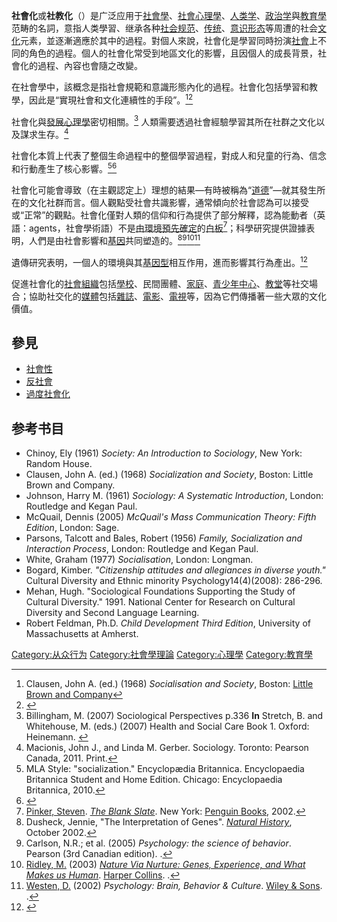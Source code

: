 {{Sociology}}
'''社會化'''或'''社教化'''（{{lang-en|'''Socialization'''}}）是广泛应用于[[社會學|社會學]]、[[社會心理學|社會心理學]]、[[人类学|人类学]]、[[政治学|政治学]]與[[教育學|教育學]]范畴的名詞，意指人类學習、继承各种[[社会规范|社会规范]]、[[传统|传统]]、[[意识形态|意识形态]]等周遭的社会[[文化|文化]]元素，並逐漸適應於其中的過程。對個人來說，社會化是學習同時扮演[[社會|社會]]上不同的角色的過程。個人的社會化常受到地區文化的影響，且因個人的成長背景，社會化的過程、內容也會隨之改變。

在社會學中，該概念是指社會規範和意識形態內化的過程。社會化包括學習和教學，因此是“實現社會和文化連續性的手段”。<ref name="Clausen">Clausen, John A. (ed.) (1968) ''Socialisation and Society'', Boston: [[Little_Brown_and_Company|Little Brown and Company]]</ref><ref>{{cite book|last1=Macionis|first1=John J.|title=Sociology|date=2013|publisher=Pearson|location=Boston|isbn=978-0133753271|page=126|edition=15th}}</ref>

社會化與[[發展心理學|發展心理學]]密切相關。<ref>Billingham, M. (2007) Sociological Perspectives p.336 '''In''' Stretch, B. and Whitehouse, M. (eds.) (2007) Health and Social Care Book 1. Oxford: Heinemann. {{ISBN|978-0-435-49915-0}}</ref> 人類需要透過社會經驗學習其所在社群之文化以及謀求生存。<ref name="Macionis, John J. 2011">Macionis, John J., and Linda M. Gerber. Sociology. Toronto: Pearson Canada, 2011. Print.</ref>

社會化本質上代表了整個生命過程中的整個學習過程，對成人和兒童的行為、信念和行動產生了核心影響。<ref>MLA Style:    "socialization." Encyclopædia Britannica. Encyclopaedia Britannica Student and Home Edition.  Chicago: Encyclopaedia Britannica, 2010.</ref><ref name="Cromdal2006">{{Cite book|last=Cromdal|first=Jakob|author-link=Jakob Cromdal|year=2006|chapter=Socialization|editor=K. Brown|title=Encyclopedia of language and linguistics|location=North-Holland|publisher=Elsevier|pages=462–66|doi=10.1016/B0-08-044854-2/00353-9|isbn=978-0080448541}}</ref>

社會化可能會導致（在主觀認定上）理想的結果—有時被稱為“[[道德|道德]]”—就其發生所在的文化社群而言。個人觀點受社會共識影響，通常傾向於社會認為可以接受或“正常”的觀點。社會化僅對人類的信仰和行為提供了部分解釋，認為能動者（英語：agents，社會學術語）不是[[先天與後天|由環境預先確定]]的[[白板_(哲學)|白板]]<ref>[[Steven_Pinker|Pinker, Steven]]. ''[[The_Blank_Slate|The Blank Slate]]''. New York: [[Penguin_Books|Penguin Books]], 2002.</ref>；科學研究提供證據表明，人們是由社會影響和[[基因|基因]]共同塑造的。<ref>Dusheck, Jennie, "The Interpretation of Genes". ''[[Natural_History_(magazine)|Natural History]]'', October 2002.</ref><ref name="Carlson">Carlson, N.R.; et al. (2005) ''Psychology: the science of behavior''. Pearson (3rd Canadian edition). {{ISBN|0-205-45769-X}}.</ref><ref>[[Matt_Ridley|Ridley, M.]] (2003) ''[[Nature_Via_Nurture:_Genes,_Experience,_and_What_Makes_us_Human|Nature Via Nurture: Genes, Experience, and What Makes us Human]]''. [[Harper_Collins|Harper Collins]]. {{ISBN|0-00-200663-4}}.</ref><ref>[[Drew_Westen|Westen, D.]] (2002) ''Psychology: Brain, Behavior & Culture''. [[Wiley_&_Sons|Wiley & Sons]]. {{ISBN|0-471-38754-1}}.</ref>

遺傳研究表明，一個人的環境與其[[基因型|基因型]]相互作用，進而影響其行為產出。<ref>{{cite journal|title=Genetic influences on measures of the environment: a systematic review|url=https://archive.org/details/sim_psychological-medicine_2007-05_37_5/page/615|author=[[Kenneth_Kendler|Kendler, K.S.]] and Baker, J.H.|journal=[[Psychological_Medicine_(journal)|Psychological Medicine]]|issue=5|doi=10.1017/S0033291706009524|year=2007|volume=37|pages=615–26|pmid=17176502|s2cid=43598144}}</ref>

促進社會化的[[社會組織|社會組織]]包括[[學校|學校]]、民間團體、[[家庭|家庭]]、[[青少年中心|青少年中心]]、[[教堂|教堂]]等社交場合；協助社交化的[[媒體|媒體]]包括[[雜誌|雜誌]]、[[電影|電影]]、[[電視|電視]]等，因為它們傳播著一些大眾的文化價值。

== 參見 ==
* [[社會性|社會性]]
* [[反社會|反社會]]
* [[過度社會化|過度社會化]]

== 参考书目 ==
{{Reflist}}
* Chinoy, Ely (1961) ''Society: An Introduction to Sociology'', New York: Random House.
* Clausen, John A. (ed.) (1968) ''Socialization and Society'', Boston: Little Brown and Company.
* Johnson, Harry M. (1961) ''Sociology: A Systematic Introduction'', London: Routledge and Kegan Paul.
* McQuail, Dennis (2005) ''McQuail's Mass Communication Theory: Fifth Edition'', London: Sage.
* Parsons, Talcott and Bales, Robert (1956) ''Family, Socialization and Interaction Process'', London: Routledge and Kegan Paul.
* White, Graham (1977) ''Socialisation'', London: Longman.
* Bogard, Kimber. ''"Citizenship attitudes and allegiances in diverse youth."'' Cultural Diversity and Ethnic minority Psychology14(4)(2008): 286-296.
* Mehan, Hugh. "Sociological Foundations Supporting the Study of Cultural Diversity." 1991. National Center for Research on Cultural Diversity and Second Language Learning.
* Robert Feldman, Ph.D. ''Child Development Third Edition'', University of Massachusetts at Amherst.
{{Portal|社會學}}

{{从众行为}}
{{Authority control}}
[[Category:从众行为|Category:从众行为]]
[[Category:社會學理論|Category:社會學理論]]
[[Category:心理學|Category:心理學]]
[[Category:教育學|Category:教育學]]